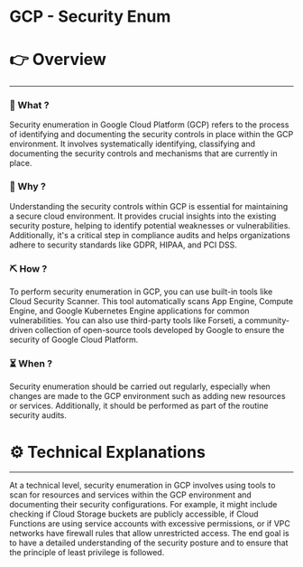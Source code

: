 # GCP - Security Enum


# 👉 Overview

---

### 👀 What ?

Security enumeration in Google Cloud Platform (GCP) refers to the process of identifying and documenting the security controls in place within the GCP environment. It involves systematically identifying, classifying and documenting the security controls and mechanisms that are currently in place.


### 🧐 Why ?

Understanding the security controls within GCP is essential for maintaining a secure cloud environment. It provides crucial insights into the existing security posture, helping to identify potential weaknesses or vulnerabilities. Additionally, it's a critical step in compliance audits and helps organizations adhere to security standards like GDPR, HIPAA, and PCI DSS.


### ⛏️ How ?

To perform security enumeration in GCP, you can use built-in tools like Cloud Security Scanner. This tool automatically scans App Engine, Compute Engine, and Google Kubernetes Engine applications for common vulnerabilities. You can also use third-party tools like Forseti, a community-driven collection of open-source tools developed by Google to ensure the security of Google Cloud Platform.


### ⏳ When ?

Security enumeration should be carried out regularly, especially when changes are made to the GCP environment such as adding new resources or services. Additionally, it should be performed as part of the routine security audits.


# ⚙️ Technical Explanations

---

At a technical level, security enumeration in GCP involves using tools to scan for resources and services within the GCP environment and documenting their security configurations. For example, it might include checking if Cloud Storage buckets are publicly accessible, if Cloud Functions are using service accounts with excessive permissions, or if VPC networks have firewall rules that allow unrestricted access. The end goal is to have a detailed understanding of the security posture and to ensure that the principle of least privilege is followed.
